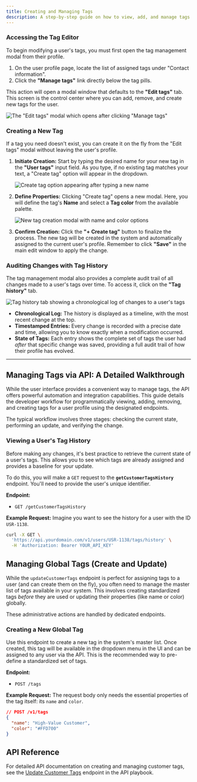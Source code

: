 ```yaml
---
title: Creating and Managing Tags
description: A step-by-step guide on how to view, add, and manage tags on a user's profile.
---
```


### Accessing the Tag Editor

To begin modifying a user's tags, you must first open the tag management modal from their profile.

1.  On the user profile page, locate the list of assigned tags under "Contact information".
2.  Click the **"Manage tags"** link directly below the tag pills.

This action will open a modal window that defaults to the **"Edit tags"** tab. This screen is the control center where you can add, remove, and create new tags for the user.

![The "Edit tags" modal which opens after clicking "Manage tags"](../images/tagsGuide/editTag.png)

### Creating a New Tag

If a tag you need doesn't exist, you can create it on the fly from the "Edit tags" modal without leaving the user's profile.

1.  **Initiate Creation:** Start by typing the desired name for your new tag in the **"User tags"** input field. As you type, if no existing tag matches your text, a "Create tag" option will appear in the dropdown.

    ![Create tag option appearing after typing a new name](../images/tagsGuide/creatingNewTag.png)

2.  **Define Properties:** Clicking "Create tag" opens a new modal. Here, you will define the tag's **Name** and select a **Tag color** from the available palette.

    ![New tag creation modal with name and color options](../images/tagsGuide/customizingTag.png)

3.  **Confirm Creation:** Click the **"+ Create tag"** button to finalize the process. The new tag will be created in the system and automatically assigned to the current user's profile. Remember to click **"Save"** in the main edit window to apply the change.

### Auditing Changes with Tag History

The tag management modal also provides a complete audit trail of all changes made to a user's tags over time. To access it, click on the **"Tag history"** tab.

![Tag history tab showing a chronological log of changes to a user's tags](../images/tagsGuide/tagHistory.png)

* **Chronological Log:** The history is displayed as a timeline, with the most recent change at the top.
* **Timestamped Entries:** Every change is recorded with a precise date and time, allowing you to know exactly when a modification occurred.
* **State of Tags:** Each entry shows the complete set of tags the user had *after* that specific change was saved, providing a full audit trail of how their profile has evolved.

---

## Managing Tags via API: A Detailed Walkthrough

While the user interface provides a convenient way to manage tags, the API offers powerful automation and integration capabilities. This guide details the developer workflow for programmatically viewing, adding, removing, and creating tags for a user profile using the designated endpoints.

The typical workflow involves three stages: checking the current state, performing an update, and verifying the change.

### Viewing a User's Tag History

Before making any changes, it's best practice to retrieve the current state of a user's tags. This allows you to see which tags are already assigned and provides a baseline for your update.

To do this, you will make a `GET` request to the **`getCustomerTagsHistory`** endpoint. You'll need to provide the user's unique identifier.

**Endpoint:**
* `GET /getCustomerTagsHistory`

**Example Request:**
Imagine you want to see the history for a user with the ID `USR-1138`.

```bash
curl -X GET \
  'https://api.yourdomain.com/v1/users/USR-1138/tags/history' \
  -H 'Authorization: Bearer YOUR_API_KEY'
```

## Managing Global Tags (Create and Update)

While the `updateCustomerTags` endpoint is perfect for assigning tags to a user (and can create them on the fly), you often need to manage the master list of tags available in your system. This involves creating standardized tags *before* they are used or updating their properties (like name or color) globally.

These administrative actions are handled by dedicated endpoints.

### Creating a New Global Tag

Use this endpoint to create a new tag in the system's master list. Once created, this tag will be available in the dropdown menu in the UI and can be assigned to any user via the API. This is the recommended way to pre-define a standardized set of tags.

**Endpoint:**
* `POST /tags`

**Example Request:**
The request body only needs the essential properties of the tag itself: its `name` and `color`.

```json
// POST /v1/tags
{
  "name": "High-Value Customer",
  "color": "#FFD700"
}
```

## API Reference

For detailed API documentation on creating and managing customer tags, see the [Update Customer Tags](/api-reference/endpoint/tags/updateCustomerTags) endpoint in the API playbook.